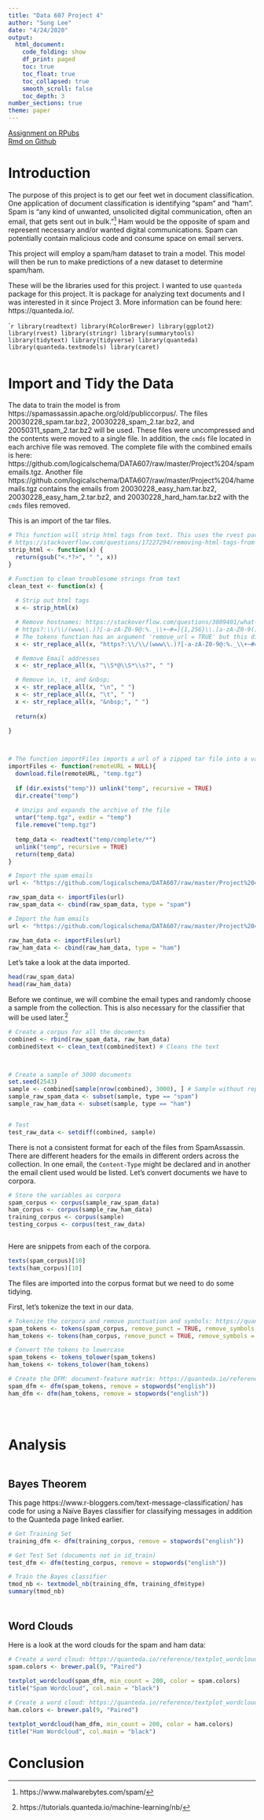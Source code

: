 ```yaml
---
title: "Data 607 Project 4"
author: "Sung Lee"
date: "4/24/2020"
output: 
  html_document:
    code_folding: show
    df_print: paged
    toc: true
    toc_float: true
    toc_collapsed: true
    smooth_scroll: false
    toc_depth: 3
number_sections: true
theme: paper
---
```


[Assignment on RPubs](https://rpubs.com/logicalschema/data607_project4 "Sung's Project 4 on RPubs")
<br>
[Rmd on Github](https://github.com/logicalschema/DATA607/blob/master/Project%204/SungLee_Project4_Data607.Rmd "Sung's Project 4 Assignment Github")


# Introduction
The purpose of this project is to get our feet wet in document classification. One application of document classification is identifying "spam" and "ham". Spam is "any kind of unwanted, unsolicited digital communication, often an email, that gets sent out in bulk."^[https://www.malwarebytes.com/spam/] Ham would be the opposite of spam and represent necessary and/or wanted digital communications. Spam can potentially contain malicious code and consume space on email servers.  

This project will employ a spam/ham dataset to train a model. This model will then be run to make predictions of a new dataset to determine spam/ham.  

These will be the libraries used for this project. I wanted to use `quanteda` package for this project. It is package for analyzing text documents and I was interested in it since Project 3. More information can be found here: https://quanteda.io/.  

````r
library(readtext)
library(RColorBrewer)
library(ggplot2)
library(rvest)
library(stringr)
library(summarytools)
library(tidytext)
library(tidyverse)
library(quanteda)
library(quanteda.textmodels)
library(caret)
```  

<div style="margin-bottom:50px;"></div>
# Import and Tidy the Data

The data to train the model is from https://spamassassin.apache.org/old/publiccorpus/. The files 20030228_spam.tar.bz2, 20030228_spam_2.tar.bz2, and 20050311_spam_2.tar.bz2 will be used. These files were uncompressed and the contents were moved to a single file. In addition, the `cmds` file located in each archive file was removed. The complete file with the combined emails is here: https://github.com/logicalschema/DATA607/raw/master/Project%204/spamemails.tgz. Another file https://github.com/logicalschema/DATA607/raw/master/Project%204/hamemails.tgz contains the emails from 20030228_easy_ham.tar.bz2, 20030228_easy_ham_2.tar.bz2, and 20030228_hard_ham.tar.bz2 with the `cmds` files removed.  

This is an import of the tar files.


```r


# This function will strip html tags from text. This uses the rvest package
# https://stackoverflow.com/questions/17227294/removing-html-tags-from-a-string-in-r
strip_html <- function(x) {
  return(gsub("<.*?>", " ", x))
}

# Function to clean troublesome strings from text
clean_text <- function(x) {
  
  # Strip out html tags
  x <- strip_html(x)

  # Remove hostnames: https://stackoverflow.com/questions/3809401/what-is-a-good-regular-expression-to-match-a-url
  # https?:\\/\\/(www\\.)?[-a-zA-Z0-9@:%._\\+~#=]{1,256}\\.[a-zA-Z0-9()]{1,6}\\b([-a-zA-Z0-9()@:%_\\+.~#?&//=]*)
  # The tokens function has an argument 'remove_url = TRUE' but this did not work so I stripped it here
  x <- str_replace_all(x, "https?:\\/\\/(www\\.)?[-a-zA-Z0-9@:%._\\+~#=]{1,256}\\.[a-zA-Z0-9()]{1,6}\\b([-a-zA-Z0-9()@:%_\\+.~#?&//=]*)", " ")

  # Remove Email addresses
  x <- str_replace_all(x, "\\S*@\\S*\\s?", " ")

  # Remove \n, \t, and &nbsp;
  x <- str_replace_all(x, "\n", " ")
  x <- str_replace_all(x, "\t", " ")
  x <- str_replace_all(x, "&nbsp;", " ")
  
  return(x)
  
}



# The function importFiles imports a url of a zipped tar file into a variable. Creates a directory called temp
importFiles <- function(remoteURL = NULL){
  download.file(remoteURL, "temp.tgz")
  
  if (dir.exists("temp")) unlink("temp", recursive = TRUE)
  dir.create("temp")
  
  # Unzips and expands the archive of the file
  untar("temp.tgz", exdir = "temp")
  file.remove("temp.tgz")
  
  temp_data <- readtext("temp/complete/*")
  unlink("temp", recursive = TRUE)
  return(temp_data)
}

# Import the spam emails
url <- "https://github.com/logicalschema/DATA607/raw/master/Project%204/spamemails.tgz"

raw_spam_data <- importFiles(url)
raw_spam_data <- cbind(raw_spam_data, type = "spam")

# Import the ham emails
url <- "https://github.com/logicalschema/DATA607/raw/master/Project%204/hamemails.tgz"

raw_ham_data <- importFiles(url)
raw_ham_data <- cbind(raw_ham_data, type = "ham")

```  

Let's take a look at the data imported.

```r
head(raw_spam_data)
head(raw_ham_data)
```  

Before we continue, we will combine the email types and randomly choose a sample from the collection. This is also necessary for the classifier that will be used later.^[https://tutorials.quanteda.io/machine-learning/nb/]

```r

# Create a corpus for all the documents
combined <- rbind(raw_spam_data, raw_ham_data)
combined$text <- clean_text(combined$text) # Cleans the text



# Create a sample of 3000 documents
set.seed(2543)
sample <- combined[sample(nrow(combined), 3000), ] # Sample without replacement
sample_raw_spam_data <- subset(sample, type == "spam")
sample_raw_ham_data <- subset(sample, type == "ham")


# Test
test_raw_data <- setdiff(combined, sample)


```  




There is not a consistent format for each of the files from SpamAssassin. There are different headers for the emails in different orders across the collection. In one email, the `Content-Type` might be declared and in another the email client used would be listed. Let's convert documents we have to corpora.  

```r

# Store the variables as corpora
spam_corpus <- corpus(sample_raw_spam_data)
ham_corpus <- corpus(sample_raw_ham_data)
training_corpus <- corpus(sample)
testing_corpus <- corpus(test_raw_data)



```  

Here are snippets from each of the corpora.

```r
texts(spam_corpus)[10]
texts(ham_corpus)[10]
```  

The files are imported into the corpus format but we need to do some tidying.


First, let's tokenize the text in our data.

```r

# Tokenize the corpora and remove punctuation and symbols: https://quanteda.io/reference/tokens.html
spam_tokens <- tokens(spam_corpus, remove_punct = TRUE, remove_symbols = TRUE, remove_numbers = TRUE, remove_separators = TRUE)
ham_tokens <- tokens(ham_corpus, remove_punct = TRUE, remove_symbols = TRUE, remove_numbers = TRUE, remove_separators = TRUE)

# Convert the tokens to lowercase
spam_tokens <- tokens_tolower(spam_tokens)
ham_tokens <- tokens_tolower(ham_tokens)

# Create the DFM: document-feature matrix: https://quanteda.io/reference/dfm.html
spam_dfm <- dfm(spam_tokens, remove = stopwords("english"))
ham_dfm <- dfm(ham_tokens, remove = stopwords("english"))

  
```


<div style="margin-bottom:50px;"></div>
# Analysis {.tabset}

<div style="margin-bottom:50px;"></div>
## Bayes Theorem

This page https://www.r-bloggers.com/text-message-classification/ has code for using a Naïve Bayes classifier for classifying messages in addition to the Quanteda page linked earlier.

```r
# Get Training Set
training_dfm <- dfm(training_corpus, remove = stopwords("english"))

# Get Test Set (documents not in id_train)
test_dfm <- dfm(testing_corpus, remove = stopwords("english"))

# Train the Bayes classifier
tmod_nb <- textmodel_nb(training_dfm, training_dfm$type)
summary(tmod_nb)

```


<div style="margin-bottom:50px;"></div>
## Word Clouds

Here is a look at the word clouds for the spam and ham data: 

```r
# Create a word cloud: https://quanteda.io/reference/textplot_wordcloud.html
spam.colors <- brewer.pal(9, "Paired")  

textplot_wordcloud(spam_dfm, min_count = 200, color = spam.colors)  
title("Spam Wordcloud", col.main = "black")
```  


```r
# Create a word cloud: https://quanteda.io/reference/textplot_wordcloud.html
ham.colors <- brewer.pal(9, "Paired")  

textplot_wordcloud(ham_dfm, min_count = 200, color = ham.colors)  
title("Ham Wordcloud", col.main = "black")
```


# Conclusion



